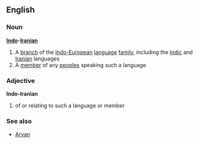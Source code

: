 ==English==
===Noun===
'''[[Indo]]-[[Iranian]]'''
#A [[branch]] of the [[Indo-European]] [[language]] [[family]], including the [[Indic]] and [[Iranian]] languages
#A [[member]] of any [[people]]s speaking such a language
===Adjective===
'''Indo-Iranian'''
#of or relating to such a language or member
===See also===
*[[Aryan]]